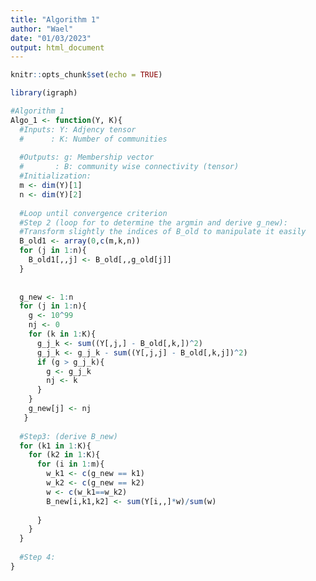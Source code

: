 ```yaml
---
title: "Algorithm 1"
author: "Wael"
date: "01/03/2023"
output: html_document
---
```


```r
knitr::opts_chunk$set(echo = TRUE)
```

```r
library(igraph)
```

```r
#Algorithm 1
Algo_1 <- function(Y, K){
  #Inputs: Y: Adjency tensor
  #      : K: Number of communities
  
  #Outputs: g: Membership vector
  #       : B: community wise connectivity (tensor)
  #Initialization:
  m <- dim(Y)[1]
  n <- dim(Y)[2]
  
  #Loop until convergence criterion
  #Step 2 (loop for to determine the argmin and derive g_new):
  #Transform slightly the indices of B_old to manipulate it easily
  B_old1 <- array(0,c(m,k,n))
  for (j in 1:n){
    B_old1[,,j] <- B_old[,,g_old[j]]
  }
  
  
  g_new <- 1:n
  for (j in 1:n){
    g <- 10^99
    nj <- 0
    for (k in 1:K){
      g_j_k <- sum((Y[,j,] - B_old[,k,])^2)
      g_j_k <- g_j_k - sum((Y[,j,j] - B_old[,k,j])^2)
      if (g > g_j_k){
        g <- g_j_k
        nj <- k
      }
    }
    g_new[j] <- nj 
   }
  
  #Step3: (derive B_new)
  for (k1 in 1:K){
    for (k2 in 1:K){
      for (i in 1:m){
        w_k1 <- c(g_new == k1)
        w_k2 <- c(g_new == k2)
        w <- c(w_k1==w_k2)
        B_new[i,k1,k2] <- sum(Y[i,,]*w)/sum(w)
        
      }
    }
  }
  
  #Step 4:
}
```


